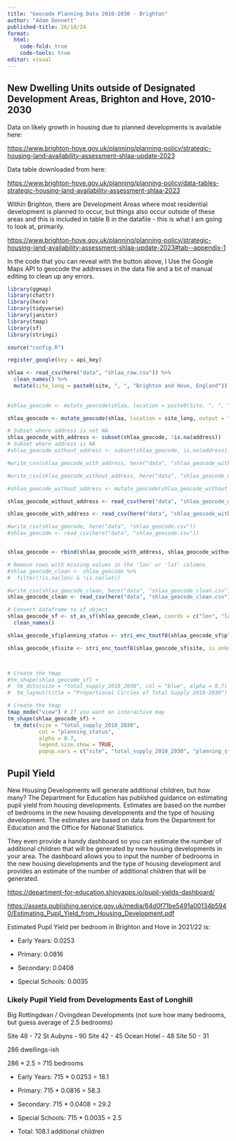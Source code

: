 ```yaml
---
title: "Geocode Planning Data 2010-2030 - Brighton"
author: "Adam Dennett"
published-title: 26/10/24
format: 
  html:
    code-fold: true
    code-tools: true
editor: visual
---
```


## New Dwelling Units outside of Designated Development Areas, Brighton and Hove, 2010-2030

Data on likely growth in housing due to planned developments is available here:

<https://www.brighton-hove.gov.uk/planning/planning-policy/strategic-housing-land-availability-assessment-shlaa-update-2023>

Data table downloaded from here:

<https://www.brighton-hove.gov.uk/planning/planning-policy/data-tables-strategic-housing-land-availability-assessment-shlaa-2023>

Within Brighton, there are Development Areas where most residential development is planned to occur, but things also occur outside of these areas and this is included in table B in the datafile - this is what I am going to look at, primarily.

<https://www.brighton-hove.gov.uk/planning/planning-policy/strategic-housing-land-availability-assessment-shlaa-update-2023#tab--appendix-1>

In the code that you can reveal with the button above, I Use the Google Maps API to geocode the addresses in the data file and a bit of manual editing to clean up any errors.

```r
library(ggmap)
library(chattr)
library(here)
library(tidyverse)
library(janitor)
library(tmap)
library(sf)
library(stringi)

source("config.R")

register_google(key = api_key)
```

```r
shlaa <- read_csv(here("data", "shlaa_raw.csv")) %>% 
  clean_names() %>% 
  mutate(site_long = paste0(site, ", ", "Brighton and Hove, England"))
  
  
#shlaa_geocode <- mutate_geocode(shlaa, location = paste0(Site, ", ", "Brighton and Hove, England"), output = "latlona")

shlaa_geocode <- mutate_geocode(shlaa, location = site_long, output = "latlona")

# Subset where address is not NA 
shlaa_geocode_with_address <- subset(shlaa_geocode, !is.na(address)) 
# Subset where address is NA 
#shlaa_geocode_without_address <- subset(shlaa_geocode, is.na(address))

#write_csv(shlaa_geocode_with_address, here("data", "shlaa_geocode_with_address.csv"))

#write_csv(shlaa_geocode_without_address, here("data", "shlaa_geocode_without_address.csv"))

#shlaa_geocode_without_address <- mutate_geocode(shlaa_geocode_without_address, location = site, output = "latlona")

shlaa_geocode_without_address <- read_csv(here("data", "shlaa_geocode_without_address.csv"))

shlaa_geocode_with_address <- read_csv(here("data", "shlaa_geocode_with_address.csv"))

#write_csv(shlaa_geocode, here("data", "shlaa_geocode.csv"))
#shlaa_geocode <- read_csv(here("data", "shlaa_geocode.csv"))


shlaa_geocode <- rbind(shlaa_geocode_with_address, shlaa_geocode_without_address)
```

```r


# Remove rows with missing values in the 'lon' or 'lat' columns
#shlaa_geocode_clean <- shlaa_geocode %>%
#  filter(!is.na(lon) & !is.na(lat))

#write_csv(shlaa_geocode_clean, here("data", "shlaa_geocode_clean.csv"))
shlaa_geocode_clean <- read_csv(here("data", "shlaa_geocode_clean.csv"))

# Convert dataframe to sf object
shlaa_geocode_sf <- st_as_sf(shlaa_geocode_clean, coords = c("lon", "lat"), crs = 4326) %>% 
  clean_names() 

shlaa_geocode_sf$planning_status <- stri_enc_toutf8(shlaa_geocode_sf$planning_status, is_unknown_8bit = FALSE, validate = FALSE)

shlaa_geocode_sf$site <- stri_enc_toutf8(shlaa_geocode_sf$site, is_unknown_8bit = FALSE, validate = FALSE)



# Create the tmap
#tm_shape(shlaa_geocode_sf) +
#  tm_dots(size = "total_supply_2010_2030", col = "blue", alpha = 0.7) +
#  tm_layout(title = "Proportional Circles of Total Supply 2010-2030")

# Create the tmap
tmap_mode("view") # If you want an interactive map
tm_shape(shlaa_geocode_sf) +
  tm_dots(size = "total_supply_2010_2030", 
          col = "planning_status", 
          alpha = 0.7, 
          legend.size.show = TRUE, 
          popup.vars = c("site", "total_supply_2010_2030", "planning_status")) 


```

## Pupil Yield

New Housing Developments will generate additional children, but how many? The Department for Education has published guidance on estimating pupil yield from housing developments. Estimates are based on the number of bedrooms in the new housing developments and the type of housing development. The estimates are based on data from the Department for Education and the Office for National Statistics.

They even provide a handy dashboard so you can estimate the number of additional children that will be generated by new housing developments in your area. The dashboard allows you to input the number of bedrooms in the new housing developments and the type of housing development and provides an estimate of the number of additional children that will be generated.

<https://department-for-education.shinyapps.io/pupil-yields-dashboard/>

<https://assets.publishing.service.gov.uk/media/64d0f71be5491a00134b5940/Estimating_Pupil_Yield_from_Housing_Development.pdf>

Estimated Pupil Yield per bedroom in Brighton and Hove in 2021/22 is:

-   Early Years: 0.0253

-   Primary: 0.0816

-   Secondary: 0.0408

-   Special Schools: 0.0035

### Likely Pupil Yield from Developments East of Longhill

Big Rottingdean / Ovingdean Developments (not sure how many bedrooms, but guess average of 2.5 bedrooms)

Site 48 - 72 St Aubyns - 90 Site 42 - 45 Ocean Hotel - 48 Site 50 - 31

286 dwellings-ish

286 \* 2.5 = 715 bedrooms

-   Early Years: 715 \* 0.0253 = 18.1

-   Primary: 715 \* 0.0816 = 58.3

-   Secondary: 715 \* 0.0408 = 29.2

-   Special Schools: 715 \* 0.0035 = 2.5

-   Total: 108.1 additional children
